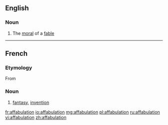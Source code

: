 ==English==

===Noun===
{{en-noun}}

# {{context|obsolete}} The [[moral]] of a [[fable]]

----
==French==

===Etymology===
From {{suffix|affabuler|tion|lang=fr}}
===Noun===
{{fr-noun|f}}
# [[fantasy]], [[invention]]

[[fr:affabulation]]
[[io:affabulation]]
[[mg:affabulation]]
[[pl:affabulation]]
[[ru:affabulation]]
[[vi:affabulation]]
[[zh:affabulation]]